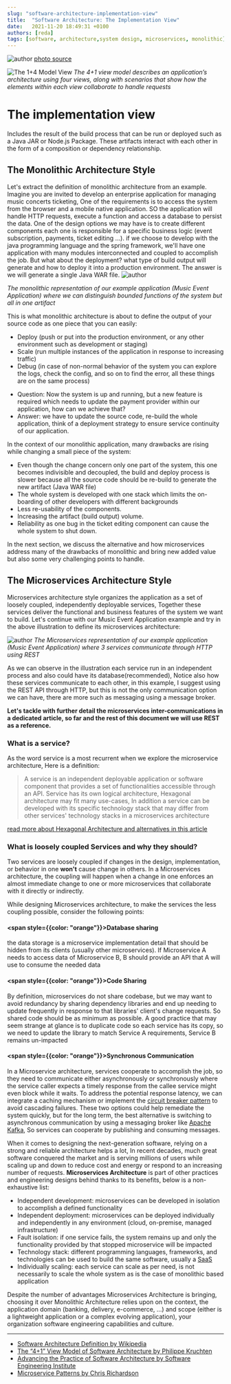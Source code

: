 ```yaml
---
slug: "software-architecture-implementation-view"
title:  "Software Architecture: The Implementation View"
date:   2021-11-20 18:49:31 +0100
authors: [reda]
tags: [software, architecture,system design, microservices, monolithic]
---
```

![author](/img/blog/implementation-view.jpeg)
[photo source](https://middleware.io/wp-content/uploads/2021/09/What-are-microservices_-How-does-microservices-architecture-work_.jpg)

![The 1+4 Model View](/img/blog/1plus4model-implementation-view.png)
*The 4+1 view model describes an application’s architecture using four views, along with scenarios that show how the elements within each view collaborate to handle requests*


# The implementation view
Includes the result of the build process that can be run or deployed such as a Java JAR or Node.js Package. These artifacts interact
with each other in the form of a composition or dependency relationship.

##  The Monolithic Architecture Style
Let's extract the definition of monolithic architecture from an example. Imagine you are invited to develop an enterprise application for
managing music concerts ticketing, One of the requirements is to access the system from the browser and a mobile native application. SO the application
will handle HTTP requests, execute a function and access a database to persist the data. One of the design options we may have
is to create different components each one is responsible for a specific business logic (event subscription, payments, ticket editing ...). if we choose to develop with
the java programming language and the spring framework, we'll have one application with many modules interconnected and coupled to accomplish
the job. But what about the deployment? what type of build output will generate and how to deploy it into a production environment.
The answer is we will generate a single Java WAR file.
![author](/img/blog/monolithic-architecture.png)

*The monolithic representation of our example application (Music Event Application) where we can distinguish bounded functions of the system but all in one artifact*

This is what monolithic architecture is about to define the output of your source code as one piece that you can easily:
* Deploy (push or put into the production environment, or any other environment such as development or staging)
* Scale (run multiple instances of the application in response to increasing traffic)
* Debug (in case of non-normal behavior of the system you can explore the logs, check the config, and so on to find the error, all these things are on the same process)

- Question: Now the system is up and running, but a new feature is required which needs to update the payment provider within our application, how can we achieve that?
- Answer: we have to update the source code, re-build the whole application, think of a deployment strategy to ensure service continuity of our application.

In the context of our monolithic application, many drawbacks are rising while changing a small piece of the system:

- Even though the change concern only one part of the system, this one becomes indivisible and decoupled, the build and deploy process is slower because all the source code should be re-build to generate the new artifact (Java WAR file)
- The whole system is developed with one stack which limits the on-boarding of other developers with different backgrounds
- Less re-usability of the components.
- Increasing the artifact (build output) volume.
- Reliability as one bug in the ticket editing component can cause the whole system to shut down.

In the next section, we discuss the alternative and how microservices address many of the drawbacks of monolithic and bring new added value but also some very challenging points to handle.

## The Microservices Architecture Style
Microservices architecture style organizes the application as a set of loosely coupled, independently deployable services, Together these services deliver the functional and business
features of the system we want to build. Let's continue with our Music Event Application example and try in the above illustration to define its microservices architecture:

![author](/img/blog/implementation-view-microservices.png)
*The Microservices representation of our example application (Music Event Application) where 3 services communicate through HTTP using REST*

As we can observe in the illustration each service run in an independent process and also could have its database(recommended), Notice also how these services communicate
to each other, in this example, I suggest using the REST API through HTTP, but this is not the only communication option we can have, there are more such as messaging using a message broker.

__Let's tackle with further detail the microservices inter-communications in a dedicated article, so far and the rest of this document we will use REST as a reference.__

### What is a service?
As the word service is a most recurrent when we explore the microservice architecture, Here is a definition:
> A service is an independent deployable application or software component that provides a set of functionalities accessible
> through an API. Service has its own logical architecture, Hexagonal architecture may fit many use-cases, In addition
> a service can be developed with its specific technology stack that may differ from other services' technology stacks in a microservices architecture

[read more about Hexagonal Architecture and alternatives in this article](./2021-10-17-software-architecture-logical-view.mdx)

### What is loosely coupled Services and why they should?
Two services are loosely coupled if changes in the design, implementation, or behavior in one __won't__ cause change in others. In a Microservices architecture, the coupling will happen when
a change in one enforces an almost immediate change to one or more microservices that collaborate with it directly or indirectly.

While designing Microservices architecture, to make the services the less coupling possible, consider the following points:
#### <span style={{color: "orange"}}>Database sharing</span>
the data storage is a microservice implementation detail that should be hidden from its clients (usually other microservices). 
If Microservice A needs to access data of Microservice B, B should provide an API that A will use to consume the needed data

#### <span style={{color: "orange"}}>Code Sharing</span>
By definition, microservices do not share codebase, but we may want to avoid redundancy by sharing dependency libraries and
end up needing to update frequently in response to that libraries' client's change requests. So shared code should be as minimum as possible.
A good practice that may seem strange at glance is to duplicate code so each service has its copy, so we need to update
the library to match Service A requirements, Service B remains un-impacted 

#### <span style={{color: "orange"}}>Synchronous Communication</span>
In a Microservice architecture, services cooperate to accomplish the job, so they need to communicate either asynchronously or
synchronously where the service caller expects a timely response from the callee service might even block while it waits. To address the potential
response latency, we can integrate a caching mechanism or implement the [circuit breaker pattern](https://microservices.io/patterns/reliability/circuit-breaker.html) to avoid cascading failures. These two options
could help remediate the system quickly, but for the long term, the best alternative is switching to asynchronous communication
by using a messaging broker like [Apache Kafka](https://kafka.apache.org/), So services can cooperate by publishing and consuming messages.

When it comes to designing the next-generation software, relying on a strong and reliable architecture helps a lot, In
recent decades, much great software conquered the market and is serving millions of users while scaling up and down to reduce
cost and energy or respond to an increasing number of requests. __Microservices Architecture__ is part of other practices
and engineering designs behind thanks to its benefits, below is a non-exhaustive list:

- Independent development: microservices can be developed in isolation to accomplish a defined functionality
- Independent deployment: microservices can be deployed individually and independently in any environment (cloud, on-premise, managed infrastructure)
- Fault isolation: if one service fails, the system remains up and only the functionality provided by that stopped microservice will be impacted
- Technology stack: different programming languages, frameworks, and technologies can be used to build the same software, usually a [SaaS](https://en.wikipedia.org/wiki/Software_as_a_service)
- Individually scaling: each service can scale as per need, is not necessarily to scale the whole system as is the case of monolithic based  application

Despite the number of advantages Microservices Architecture is bringing, choosing it over Monolithic Architecture relies upon
on the context, the application domain (banking, delivery, e-commerce, ...) and scope (either is a lightweight application or
a complex evolving application), your organization software engineering capabilities and culture.

----
* [Software Architecture Definition by Wikipedia](https://en.wikipedia.org/wiki/Software_architecture)
* [The “4+1” View Model of Software Architecture by Philippe Kruchten](https://www.cs.ubc.ca/~gregor/teaching/papers/4+1view-architecture.pdf)
* [Advancing the Practice of Software Architecture by Software Engineering Institute](https://www.sei.cmu.edu/our-work/software-architecture/)
* [Microservice Patterns by Chris Richardson](https://microservices.io)
